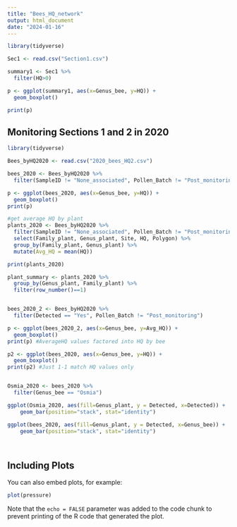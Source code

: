 ---
title: "Bees_HQ_network"
output: html_document
date: "2024-01-16"
---

```{r}


library(tidyverse)

Sec1 <- read.csv("Section1.csv")

summary1 <- Sec1 %>%
  filter(HQ>0)

p <- ggplot(summary1, aes(x=Genus_bee, y=HQ)) + 
  geom_boxplot()

print(p)


```

## Monitoring Sections 1 and 2 in 2020

```{r}

library(tidyverse)

Bees_byHQ2020 <- read.csv("2020_bees_HQ2.csv")

bees_2020 <- Bees_byHQ2020 %>%
  filter(SampleID != "None_associated", Pollen_Batch != "Post_monitoring")

p <- ggplot(bees_2020, aes(x=Genus_bee, y=HQ)) + 
  geom_boxplot()
print(p)

#get average HQ by plant 
plants_2020 <- Bees_byHQ2020 %>% 
  filter(SampleID != "None_associated", Pollen_Batch != "Post_monitoring") %>%
  select(Family_plant, Genus_plant, Site, HQ, Polygon) %>%
  group_by(Family_plant, Genus_plant) %>%
  mutate(Avg_HQ = mean(HQ)) 

print(plants_2020)

plant_summary <- plants_2020 %>% 
  group_by(Genus_plant, Family_plant) %>% 
  filter(row_number()==1)


bees_2020_2 <- Bees_byHQ2020 %>%
  filter(Detected == "Yes", Pollen_Batch != "Post_monitoring")

p <- ggplot(bees_2020_2, aes(x=Genus_bee, y=Avg_HQ)) + 
  geom_boxplot()
print(p) #AverageHQ values factored into HQ by bee

p2 <- ggplot(bees_2020, aes(x=Genus_bee, y=HQ)) + 
  geom_boxplot()
print(p2) #Just 1-1 match HQ values only


Osmia_2020 <- bees_2020 %>%
  filter(Genus_bee == "Osmia")

ggplot(Osmia_2020, aes(fill=Genus_plant, y = Detected, x=Detected)) + 
    geom_bar(position="stack", stat="identity")

ggplot(bees_2020, aes(fill=Genus_plant, y = Detected, x=Genus_bee)) + 
    geom_bar(position="stack", stat="identity")




```

## Including Plots

You can also embed plots, for example:

```{r pressure, echo=FALSE}
plot(pressure)
```

Note that the `echo = FALSE` parameter was added to the code chunk to prevent printing of the R code that generated the plot.
